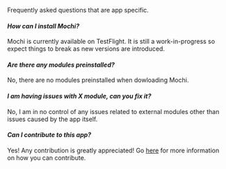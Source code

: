 Frequently asked questions that are app specific.

#### _How can I install Mochi?_

Mochi is currently available on TestFlight. It is still a work-in-progress so expect
things to break as new versions are introduced.

#### _Are there any modules preinstalled?_

No, there are no modules preinstalled when dowloading Mochi.

#### _I am having issues with X module, can you fix it?_

No, I am in no control of any issues related to external modules other than issues caused by the app itself.

#### _Can I contribute to this app?_

Yes! Any contribution is greatly appreciated! Go [here](/docs/contribution) for more information on how you can contribute.

